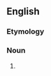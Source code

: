 ==English==

===Etymology===
{{blend|en|wobble|oscillator}}

===Noun===
{{en-noun}}

# {{altform|en|wobbulator}}